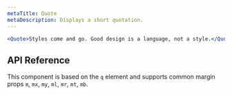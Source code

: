 ```yaml
---
metaTitle: Quote
metaDescription: Displays a short quotation.
---
```


```jsx live=true
<Quote>Styles come and go. Good design is a language, not a style.</Quote>
```

## API Reference

This component is based on the `q` element and supports common margin props `m`, `mx`, `my`, `ml`, `mr`, `mt`, `mb`.
